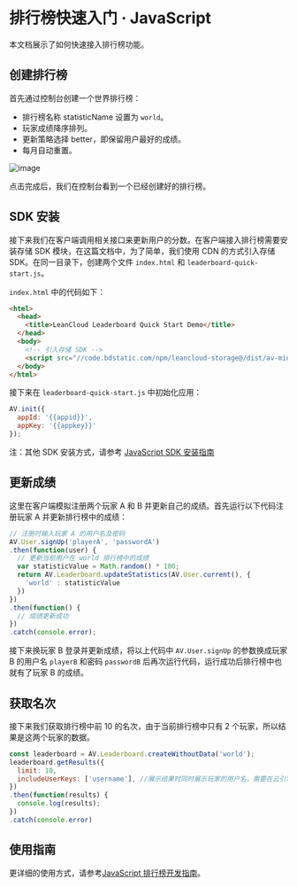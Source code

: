 # 排行榜快速入门 &middot; JavaScript

本文档展示了如何快速接入排行榜功能。

## 创建排行榜

首先通过控制台创建一个世界排行榜：

* 排行榜名称 statisticName 设置为 `world`。
* 玩家成绩降序排列。
* 更新策略选择 better，即保留用户最好的成绩。
* 每月自动重置。

![image](images/create-leaderboard.png)

点击完成后，我们在控制台看到一个已经创建好的排行榜。

## SDK 安装

接下来我们在客户端调用相关接口来更新用户的分数。在客户端接入排行榜需要安装存储 SDK 模块，在这篇文档中，为了简单，我们使用 CDN 的方式引入存储 SDK。在同一目录下，创建两个文件 `index.html` 和 `leaderboard-quick-start.js`。

`index.html` 中的代码如下：

```html
<html>
  <head>
    <title>LeanCloud Leaderboard Quick Start Demo</title>
  </head>
  <body>
    <!-- 引入存储 SDK -->
    <script src="//code.bdstatic.com/npm/leancloud-storage@/dist/av-min.js"></script>
  </body>
</html>
```

接下来在 `leaderboard-quick-start.js` 中初始化应用：

```javascript
AV.init({
  appId: '{{appid}}',
  appKey: '{{appkey}}'
});
```

注：其他 SDK 安装方式，请参考 [JavaScript SDK 安装指南](sdk_setup-js.html)

## 更新成绩

这里在客户端模拟注册两个玩家 A 和 B 并更新自己的成绩。首先运行以下代码注册玩家 A 并更新排行榜中的成绩：

```javascript
// 注册时输入玩家 A 的用户名及密码
AV.User.signUp('playerA', 'passwordA')
.then(function(user) {
  // 更新当前用户在 world 排行榜中的成绩
  var statisticValue = Math.random() * 100;
  return AV.Leaderboard.updateStatistics(AV.User.current(), {
    'world' : statisticValue
  })
})
.then(function() {
  // 成绩更新成功
})
.catch(console.error);
```

接下来换玩家 B 登录并更新成绩，将以上代码中 `AV.User.signUp` 的参数换成玩家 B 的用户名 `playerB` 和密码 `passwordB` 后再次运行代码，运行成功后排行榜中也就有了玩家 B 的成绩。

## 获取名次

接下来我们获取排行榜中前 10 的名次，由于当前排行榜中只有 2 个玩家，所以结果是这两个玩家的数据。

```js
const leaderboard = AV.Leaderboard.createWithoutData('world');
leaderboard.getResults({
  limit: 10,
  includeUserKeys: ['username'], //展示结果时同时展示玩家的用户名，需要在云引擎中使用 masterKey 权限。
})
.then(function(results) {
  console.log(results);
})
.catch(console.error)
```

## 使用指南

更详细的使用方式，请参考[JavaScript 排行榜开发指南](leaderboard-guide-js.html)。

